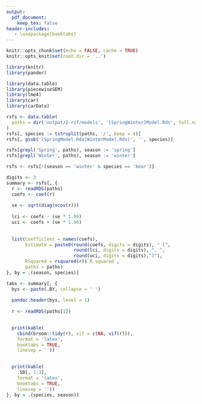 ```yaml
---
output: 
  pdf_document:
    keep_tex: false
header-includes:
   - \usepackage{booktabs}
---
```



```r
knitr::opts_chunk$set(echo = FALSE, cache = TRUE)
knitr::opts_knit$set(root.dir = '..')

library(knitr)
library(pander)
```

\clearpage

```r
library(data.table)
library(piecewiseSEM)
library(lme4)
library(car)
library(carData)
```


```r
rsfs <- data.table(
  paths = dir('output/2-rsf/models', '[SpringWinter]Model.Rds', full.names = TRUE)
)
rsfs[, species := tstrsplit(paths, '/', keep = 4)]
rsfs[, gsub('(SpringModel.Rds|WinterModel.Rds)', '', species)]

rsfs[grepl('Spring', paths), season := 'spring']
rsfs[grepl('Winter', paths), season := 'winter']

rsfs <- rsfs[!(season == 'winter' & species == 'bear')]
```

```r
digits <- 3
summary <- rsfs[, {
  r <- readRDS(paths)
  coefs <- coef(r)
  
  se <- sqrt(diag(vcov(r)))
  
  lci <- coefs - (se * 1.96)
  uci <- coefs + (se * 1.96)
  
  
  list(Coefficient = names(coefs),
       Estimate = paste0(round(coefs, digits = digits), " [", 
                         round(lci, digits = digits), ", ",
                         round(uci, digits = digits),"]"),
       RSquared = rsquared(r)$`R.squared`,
       paths = paths)
}, by = .(season, species)]
```

```r
tabs <- summary[, {
  bys <- paste(.BY, collapse = ' ')
  
  pandoc.header(bys, level = 1)
  
  r <- readRDS(paths[1])

  
  print(kable(
    cbind(broom::tidy(r), vif = c(NA, vif(r))),
    format = 'latex',
    booktabs = TRUE,
    linesep = ''))

  
  print(kable(
    .SD[, 1:3],
    format = 'latex',
    booktabs = TRUE,
    linesep = ''))
}, by = .(species, season)]
```
